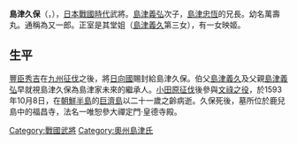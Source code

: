 '''島津久保'''（{{jpn|j=島津 久保|hg=しまづ ひさやす|rm=Shimazu Hisayasu}}，{{bd|1573年||1593年|10月2日|}}），[[日本|日本]][[战国时代_(日本)|戰國時代]]武將。[[島津義弘|島津義弘]]次子，[[島津忠恆|島津忠恆]]的兄長。幼名萬壽丸。通稱為又一郎。正室是其堂姐{{link-ja|島津龜壽|島津亀寿|龜壽}}（[[島津義久|島津義久]]第三女），有一女映姬。

==生平==
[[豐臣秀吉|豐臣秀吉]]在[[九州征伐|九州征伐]]之後，將[[日向國|日向國]]賜封給島津久保。伯父[[島津義久|島津義久]]及父親[[島津義弘|島津義弘]]早就視島津久保為島津家未來的繼承人。[[小田原征伐|小田原征伐]]後參與[[文祿之役|文祿之役]]，於1593年10月8日，在[[朝鮮半島|朝鮮半島]]的[[巨濟島|巨濟島]]以二十一歲之齡病逝。久保死後，墓所位於鹿兒島中的福昌寺，法名一唯恕參大禪定門‧皇德寺殿。

[[Category:戰國武將|Category:戰國武將]]
[[Category:奧州島津氏|Category:奧州島津氏]]
